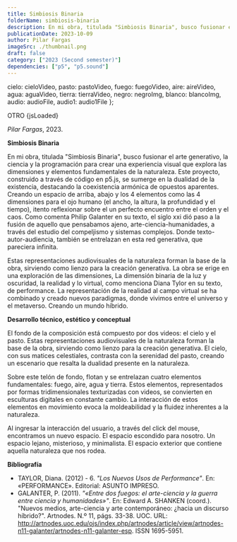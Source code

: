 ```yaml
---
title: Simbiosis Binaria
folderName: simbiosis-binaria
description: En mi obra, titulada "Simbiosis Binaria", busco fusionar el arte generativo, la ciencia y la programación para crear una experiencia visual que explora las dimensiones y elementos fundamentales de la naturaleza.
publicationDate: 2023-10-09
author: Pilar Fargas
imageSrc: ./thumbnail.png
draft: false
category: ["2023 (Second semester)"]
dependencies: ["p5", "p5.sound"]
---
```




  cielo: cieloVideo,
  pasto: pastoVideo,
  fuego: fuegoVideo,
  aire: aireVideo,
  agua: aguaVideo,
  tierra: tierraVideo,
  negro: negroImg,
  blanco: blancoImg,
  audio: audioFile,
  audio1: audio1File
};

<Lienzo urlSketch={boceto} ancho="600" alto="600" version="1.9.2" assets={assets}/>

OTRO {jsLoaded}

_Pilar Fargas_, 2023.

**Simbiosis Binaria**

En mi obra, titulada "Simbiosis Binaria", busco fusionar el arte generativo, la ciencia y la programación para crear una experiencia visual que explora las dimensiones y elementos fundamentales de la naturaleza. Este proyecto, construido a través de código en p5.js, se sumerge en la dualidad de la existencia, destacando la coexistencia armónica de opuestos aparentes. Creando un espacio de arriba, abajo y los 4 elementos como las 4 dimensiones para el ojo humano (el ancho, la altura, la profundidad y el tiempo), itento reflexionar sobre el un perfecto encuentro entre el orden y el caos. Como comenta Philip Galanter en su texto, el siglo xxi dió paso a la fusión de aquello que pensabamos ajeno, arte-ciencia-humanidades, a través del estudio del compeljismo y sistemas complejos. Donde texto-autor-audiencia, también se entrelazan en esta red generativa, que pareciera infinita. 

Estas representaciones audiovisuales de la naturaleza forman la base de la obra, sirviendo como lienzo para la creación generativa. La obra se erige en una exploración de las dimensiones, La dimensión binaria de la luz y oscuridad, la realidad y lo virtual, como menciona Diana Tylor en su texto, de performance. La representación de la realidad al campo virtual se ha combinado y creado nuevos paradigmas, donde vivimos entre el universo y el metaverso. Creando un mundo híbrido. 

**Desarrollo técnico, estético y conceptual**

El fondo de la composición está compuesto por dos videos: el cielo y el pasto. Estas representaciones audiovisuales de la naturaleza forman la base de la obra, sirviendo como lienzo para la creación generativa. El cielo, con sus matices celestiales, contrasta con la serenidad del pasto, creando un escenario que resalta la dualidad presente en la naturaleza.

Sobre este telón de fondo, flotan y se entrelazan cuatro elementos fundamentales: fuego, aire, agua y tierra. Estos elementos, representados por formas tridimensionales texturizadas con videos, se convierten en esculturas digitales en constante cambio. La interacción de estos elementos en movimiento evoca la moldeabilidad y la fluidez inherentes a la naturaleza.

Al ingresar la interacción del usuario, a través del click del mouse, encontramos un nuevo espacio. El espacio escondido para nosotro. Un espacio lejano, misterioso, y minimalista. El espacio exterior que contiene aquella naturaleza que nos rodea. 

**Bibliografía**

- TAYLOR, Diana. (2012) - 6. _"Los Nuevos Usos de Performance"_. En: «PERFORMANCE». Editorial: ASUNTO IMPRESO.
- GALANTER, P. (2011). _"«Entre dos fuegos: el arte-ciencia y la guerra entre ciencia y humanidades»"_. En: Edward A. SHANKEN (coord.). "Nuevos medios, arte-ciencia y arte contemporáneo: ¿hacia un discurso híbrido?". Artnodes. N.º 11, págs. 33-38. UOC. URL: http://artnodes.uoc.edu/ojs/index.php/artnodes/article/view/artnodes-n11-galanter/artnodes-n11-galanter-esp. ISSN 1695-5951.